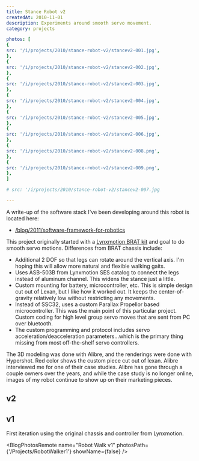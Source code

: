 ```yaml
---
title: Stance Robot v2
createdAt: 2010-11-01
description: Experiments around smooth servo movement.
category: projects

photos: [
{
src: '/i/projects/2010/stance-robot-v2/stancev2-001.jpg',
},
{
src: '/i/projects/2010/stance-robot-v2/stancev2-002.jpg',
},
{
src: '/i/projects/2010/stance-robot-v2/stancev2-003.jpg',
},
{
src: '/i/projects/2010/stance-robot-v2/stancev2-004.jpg',
},
{
src: '/i/projects/2010/stance-robot-v2/stancev2-005.jpg',
},
{
src: '/i/projects/2010/stance-robot-v2/stancev2-006.jpg',
},
{
src: '/i/projects/2010/stance-robot-v2/stancev2-008.png',
},
{
src: '/i/projects/2010/stance-robot-v2/stancev2-009.png',
},
]

# src: '/i/projects/2010/stance-robot-v2/stancev2-007.jpg

---
```


A write-up of the software stack I've been developing around this robot is located here:

- [/blog/2011/software-framework-for-robotics](/blog/2011/software-framework-for-robotics)

This project originally started with
a <a href="http://www.lynxmotion.com/p-859-biped-brat-combo-kit-w-botboarduino.aspx">Lynxmotion BRAT kit</a> and goal to
do smooth servo motions. Differences from BRAT chassis include:

- Additional 2 DOF so that legs can rotate around the vertical axis. I'm hoping this will allow more natural and
  flexible walking gaits.
- Uses ASB-503B from Lynxmotion SES catalog to connect the legs instead of aluminum channel. This widens the stance just
  a little.
- Custom mounting for battery, microcontroller, etc. This is simple design cut out of Lexan, but I like how it worked
  out. It keeps the center-of-gravity relatively low without restricting any movements.
- Instead of SSC32, uses a custom Parallax Propellor based microcontroller. This was the main point of this particular
  project. Custom coding for high level group servo moves that are sent from PC over bluetooth.
- The custom programming and protocol includes servo acceleration/deacceleration parameters...which is the primary thing
  missing from most off-the-shelf servo controllers.

The 3D modeling was done with Alibre, and the renderings were done with Hypershot. Red color shows the custom piece cut
out of lexan. Alibre interviewed me for one of their case studies. Alibre has gone through a couple owners over the
years, and while the case study is no longer online, images of my robot continue to show up on their marketing pieces.

## v2

<BlogPhotosSimple photos={frontmatter.photos} />

## v1

First iteration using the original chassis and controller from Lynxmotion.

<BlogPhotosRemote name="Robot Walk v1" photosPath={'/Projects/RobotWalker1'} showName={false} />
